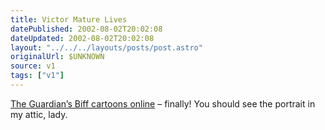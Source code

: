 ```yaml
---
title: Victor Mature Lives
datePublished: 2002-08-02T20:02:08
dateUpdated: 2002-08-02T20:02:08
layout: "../../../layouts/posts/post.astro"
originalUrl: $UNKNOWN
source: v1
tags: ["v1"]
---
```


[The Guardian&#8217;s Biff cartoons online][1] &#8211; finally! You should see the portrait in my attic, lady.

[1]: http://www.biffonline.co.uk/ "The Guardian's Biff cartoons online"

